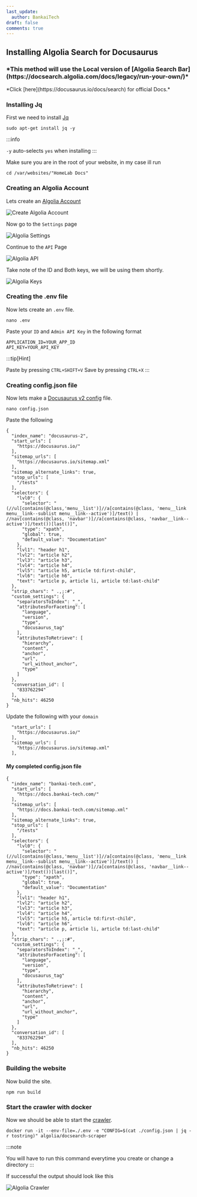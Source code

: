 ```yaml
---
last_update:
  author: BankaiTech
draft: false
comments: true
---
```

## Installing Algolia Search for Docusaurus
<h3>*This method will use the Local version of  [Algolia Search Bar](https://docsearch.algolia.com/docs/legacy/run-your-own/)*</h3>
*Click [here](https://docusaurus.io/docs/search) for official Docs.*

### Installing Jq
First we need to install [Jq](https://jqlang.github.io/jq/download/)
```
sudo apt-get install jq -y
```
:::info

`-y` auto-selects `yes` when installing
:::

Make sure you are in the root of your website, in my case ill run
```
cd /var/websites/"HomeLab Docs"
```
### Creating an Algolia Account
Lets create an [Algolia Account](https://crawler.algolia.com/)

![Create Algolia Account](/img/Docusaurus/CreateAccount.jpg)

Now go to the `Settings` page

![Algolia Settings](/img/Docusaurus/AlgoliaSettings.jpg)

Continue to the `API` Page

![Algolia API](/img/Docusaurus/AlgoliaAPI.jpg)

Take note of the ID and Both keys, we will be using them shortly.

![Algolia Keys](/img/Docusaurus/AlgoliaKeys.jpg)

### Creating the .env file
Now lets create an `.env` file.
```
nano .env
```
Paste your `ID` and `Admin API Key` in the following format
```
APPLICATION_ID=YOUR_APP_ID
API_KEY=YOUR_API_KEY
```
:::tip[Hint]

Paste by pressing `CTRL+SHIFT+V`
Save by pressing `CTRL+X`
:::

### Creating config.json file
Now lets make a [Docusaurus v2 config](https://github.com/algolia/docsearch-configs/blob/master/configs/docusaurus-2.json) file.
```
nano config.json
```
Paste the following
```
{
  "index_name": "docusaurus-2",
  "start_urls": [
    "https://docusaurus.io/"
  ],
  "sitemap_urls": [
    "https://docusaurus.io/sitemap.xml"
  ],
  "sitemap_alternate_links": true,
  "stop_urls": [
    "/tests"
  ],
  "selectors": {
    "lvl0": {
      "selector": "(//ul[contains(@class,'menu__list')]//a[contains(@class, 'menu__link menu__link--sublist menu__link--active')]/text() | //nav[contains(@class, 'navbar')]//a[contains(@class, 'navbar__link--active')]/text())[last()]",
      "type": "xpath",
      "global": true,
      "default_value": "Documentation"
    },
    "lvl1": "header h1",
    "lvl2": "article h2",
    "lvl3": "article h3",
    "lvl4": "article h4",
    "lvl5": "article h5, article td:first-child",
    "lvl6": "article h6",
    "text": "article p, article li, article td:last-child"
  },
  "strip_chars": " .,;:#",
  "custom_settings": {
    "separatorsToIndex": "_",
    "attributesForFaceting": [
      "language",
      "version",
      "type",
      "docusaurus_tag"
    ],
    "attributesToRetrieve": [
      "hierarchy",
      "content",
      "anchor",
      "url",
      "url_without_anchor",
      "type"
    ]
  },
  "conversation_id": [
    "833762294"
  ],
  "nb_hits": 46250
}
```
Update the following with your `domain`
```
  "start_urls": [
    "https://docusaurus.io/"
  ],
  "sitemap_urls": [
    "https://docusaurus.io/sitemap.xml"
  ],
```

#### My completed config.json file
```
{
  "index_name": "bankai-tech.com",
  "start_urls": [
    "https://docs.bankai-tech.com/"
  ],
  "sitemap_urls": [
    "https://docs.bankai-tech.com/sitemap.xml"
  ],
  "sitemap_alternate_links": true,
  "stop_urls": [
    "/tests"
  ],
  "selectors": {
    "lvl0": {
      "selector": "(//ul[contains(@class,'menu__list')]//a[contains(@class, 'menu__link menu__link--sublist menu__link--active')]/text() | //nav[contains(@class, 'navbar')]//a[contains(@class, 'navbar__link--active')]/text())[last()]",
      "type": "xpath",
      "global": true,
      "default_value": "Documentation"
    },
    "lvl1": "header h1",
    "lvl2": "article h2",
    "lvl3": "article h3",
    "lvl4": "article h4",
    "lvl5": "article h5, article td:first-child",
    "lvl6": "article h6",
    "text": "article p, article li, article td:last-child"
  },
  "strip_chars": " .,;:#",
  "custom_settings": {
    "separatorsToIndex": "_",
    "attributesForFaceting": [
      "language",
      "version",
      "type",
      "docusaurus_tag"
    ],
    "attributesToRetrieve": [
      "hierarchy",
      "content",
      "anchor",
      "url",
      "url_without_anchor",
      "type"
    ]
  },
  "conversation_id": [
    "833762294"
  ],
  "nb_hits": 46250
}
```

### Building the website
Now build the site.
```
npm run build
```

### Start the crawler with docker
Now we should be able to start the [crawler](https://docsearch.algolia.com/docs/legacy/run-your-own/#run-the-crawl-from-the-docker-image).
```
docker run -it --env-file=./.env -e "CONFIG=$(cat ./config.json | jq -r tostring)" algolia/docsearch-scraper
```
:::note

You will have to run this command everytime you create or change a directory
:::

If successful the output should look like this

![Algolia Crawler](/img/Docusaurus/Crawler.jpg)
